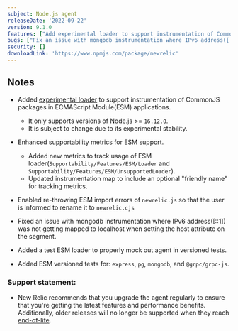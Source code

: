 ```yaml
---
subject: Node.js agent
releaseDate: '2022-09-22'
version: 9.1.0
features: ["Add experimental loader to support instrumentation of CommonJS packages in ECMAScript Module(ESM) applications.","Enhance supportability metrics for ESM support.", "Add new metrics to track usage of ESM loader.","Update instrumentation map for tracking metrics.","Enabled re-throwing ESM import errors of `newrelic.js`."]
bugs: ["Fix an issue with mongodb instrumentation where IPv6 address([::1]) was not getting mapped to localhost when setting the host attribute on the segment."]
security: []
downloadLink: 'https://www.npmjs.com/package/newrelic'
---
```


## Notes

* Added [experimental loader](https://nodejs.org/api/esm.html#loaders) to support instrumentation of CommonJS packages in ECMAScript Module(ESM) applications.
  * It only supports versions of Node.js >= `16.12.0`.
  * It is subject to change due to its experimental stability.

* Enhanced supportability metrics for ESM support.
  * Added new metrics to track usage of ESM loader(`Supportability/Features/ESM/Loader` and `Supportability/Features/ESM/UnsupportedLoader`).
  * Updated instrumentation map to include an optional "friendly name" for tracking metrics.

* Enabled re-throwing ESM import errors of `newrelic.js` so that the user is informed to rename it to `newrelic.cjs`

* Fixed an issue with mongodb instrumentation where IPv6 address([::1]) was not getting mapped to localhost when setting the host attribute on the segment.

* Added a test ESM loader to properly mock out agent in versioned tests.

* Added ESM versioned tests for: `express`, `pg`, `mongodb`, and `@grpc/grpc-js`.


### Support statement:

* New Relic recommends that you upgrade the agent regularly to ensure that you're getting the latest features and performance benefits. Additionally, older releases will no longer be supported when they reach [end-of-life](/docs/using-new-relic/cross-product-functions/install-configure/notification-changes-new-relic-saas-features-distributed-software).